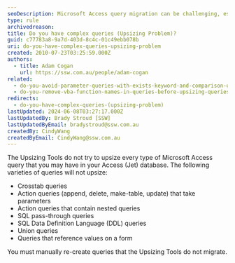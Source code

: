 ```yaml
---
seoDescription: Microsoft Access query migration can be challenging, especially when dealing with complex queries that don't upsize properly using the Upsizing Tools.
type: rule
archivedreason:
title: Do you have complex queries (Upsizing Problem)?
guid: c77783a8-9a7d-403d-8c4c-01c49ebb078b
uri: do-you-have-complex-queries-upsizing-problem
created: 2010-07-23T03:25:59.000Z
authors:
  - title: Adam Cogan
    url: https://ssw.com.au/people/adam-cogan
related:
  - do-you-avoid-parameter-queries-with-exists-keyword-and-comparison-operators-or-upsizing-problem
  - do-you-remove-vba-function-names-in-queries-before-upsizing-queries-upsizing-problem
redirects:
  - do-you-have-complex-queries-(upsizing-problem)
lastUpdated: 2024-06-08T03:27:17.000Z
lastUpdatedBy: Brady Stroud [SSW]
lastUpdatedByEmail: bradystroud@ssw.com.au
createdBy: CindyWang
createdByEmail: CindyWang@ssw.com.au
---
```


The Upsizing Tools do not try to upsize every type of Microsoft Access query that you may have in your Access (Jet) database. The following varieties of queries will not upsize:
- Crosstab queries
- Action queries (append, delete, make-table, update) that take parameters
- Action queries that contain nested queries
- SQL pass-through queries
- SQL Data Definition Language (DDL) queries
- Union queries
- Queries that reference values on a form

You must manually re-create queries that the Upsizing Tools do not migrate.
